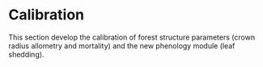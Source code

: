 # Calibration

This section develop the calibration of forest structure parameters (crown radius allometry and mortality) and the new phenology module (leaf shedding).
